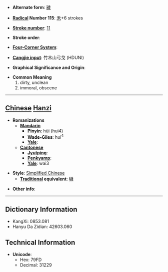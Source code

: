 * '''Alternate form''': [[穢]]

* '''[[Wiktionary:Chinese radical index| Radical]] Number 115''': [[Wiktionary:Chinese radical index 禾|禾]]+6 strokes

* '''[[Wiktionary:Chinese total strokes index|Stroke number]]''': [[Wiktionary:Chinese total strokes index 11|11]]

* '''Stroke order''': 

* '''[[Wiktionary:Chinese four corner index|Four-Corner System]]''': 

* '''[[Wiktionary:Chinese Cangjie index|Cangjie input]]''': 竹木山弓戈 (HDUNI)

* '''Graphical Significance and Origin''': 

* '''Common Meaning'''
*#dirty, unclean
*# immoral, obscene


----

== [[Chinese]] [[Hanzi]] ==

* '''Romanizations'''
** '''[[Mandarin]]'''
*** '''[[Pinyin]]''': hùi (hui4)
*** '''[[Wade-Giles]]''': hui<sup>4</sup>
*** '''[[Yale]]''': 
** '''[[Cantonese]]'''
*** '''[[Jyutping]]''':
*** '''[[Penkyamp]]''': 
*** '''[[Yale]]''': wai3

* '''Style''': [[Simplified Chinese]] 
** '''[[Traditional Chinese|Traditional]] equivalent''': [[穢]]

* '''Other info''': 

----

== Dictionary Information ==

* KangXi: 0853.081
* Hanyu Da Zidian: 42603.060

== Technical Information ==

* '''Unicode''':
** Hex: 79FD
** Decimal: 31229